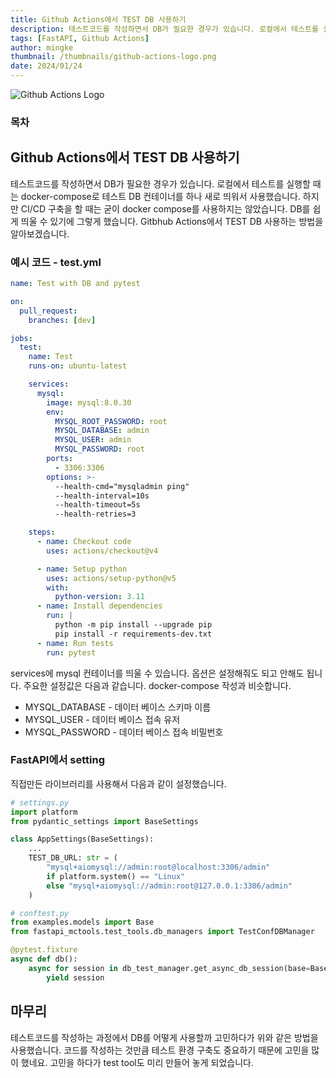 ```yaml
---
title: Github Actions에서 TEST DB 사용하기
description: 테스트코드를 작성하면서 DB가 필요한 경우가 있습니다. 로컬에서 테스트를 실행할 때는 docker-compose로 테스트 DB 컨테이너를 하나 새로 띄워서 사용했습니다. 하지만 CI/CD 구축을 할 때는 굳이 docker compose를 사용하지는 않았습니다. DB를 쉽게 띄울 수 있기에 그렇게 했습니다.  Gitbhub Actions에서 TEST DB 사용하는 방법을 알아보겠습니다.
tags: [FastAPI, Github Actions]
author: mingke
thumbnail: /thumbnails/github-actions-logo.png
date: 2024/01/24
---
```


<Image src="/thumbnails/github-actions-logo.png" alt="Github Actions Logo" />

### 목차

## Github Actions에서 TEST DB 사용하기

테스트코드를 작성하면서 DB가 필요한 경우가 있습니다. 로컬에서 테스트를 실행할 때는 docker-compose로 테스트 DB 컨테이너를 하나 새로 띄워서 사용했습니다. 하지만 CI/CD 구축을 할 때는 굳이 docker compose를 사용하지는 않았습니다. DB를 쉽게 띄울 수 있기에 그렇게 했습니다. Gitbhub Actions에서 TEST DB 사용하는 방법을 알아보겠습니다.

### 예시 코드 - test.yml

```yaml
name: Test with DB and pytest

on:
  pull_request:
    branches: [dev]

jobs:
  test:
    name: Test
    runs-on: ubuntu-latest

    services:
      mysql:
        image: mysql:8.0.30
        env:
          MYSQL_ROOT_PASSWORD: root
          MYSQL_DATABASE: admin
          MYSQL_USER: admin
          MYSQL_PASSWORD: root
        ports:
          - 3306:3306
        options: >-
          --health-cmd="mysqladmin ping"
          --health-interval=10s
          --health-timeout=5s
          --health-retries=3

    steps:
      - name: Checkout code
        uses: actions/checkout@v4

      - name: Setup python
        uses: actions/setup-python@v5
        with:
          python-version: 3.11
      - name: Install dependencies
        run: |
          python -m pip install --upgrade pip
          pip install -r requirements-dev.txt
      - name: Run tests
        run: pytest
```

services에 mysql 컨테이너를 띄울 수 있습니다. 옵션은 설정해줘도 되고 안해도 됩니다. 주요한 설정값은 다음과 같습니다. docker-compose 작성과 비슷합니다.

- MYSQL_DATABASE - 데이터 베이스 스키마 이름
- MYSQL_USER - 데이터 베이스 접속 유저
- MYSQL_PASSWORD - 데이터 베이스 접속 비밀번호

### FastAPI에서 setting

직접만든 라이브러리를 사용해서 다음과 같이 설정했습니다.

<Link url="https://github.com/c2-house/fastapi-mctools" />

```python
# settings.py
import platform
from pydantic_settings import BaseSettings

class AppSettings(BaseSettings):
    ...
    TEST_DB_URL: str = (
        "mysql+aiomysql://admin:root@localhost:3306/admin"
        if platform.system() == "Linux"
        else "mysql+aiomysql://admin:root@127.0.0.1:3306/admin"
    )

# conftest.py
from examples.models import Base
from fastapi_mctools.test_tools.db_managers import TestConfDBManager

@pytest.fixture
async def db():
    async for session in db_test_manager.get_async_db_session(base=Base, is_meta=True):
        yield session
```

## 마무리

테스트코드를 작성하는 과정에서 DB를 어떻게 사용할까 고민하다가 위와 같은 방법을 사용했습니다. 코드를 작성하는 것만큼 테스트 환경 구축도 중요하기 때문에 고민을 많이 했네요. 고민을 하다가 test tool도 미리 만들어 놓게 되었습니다.

